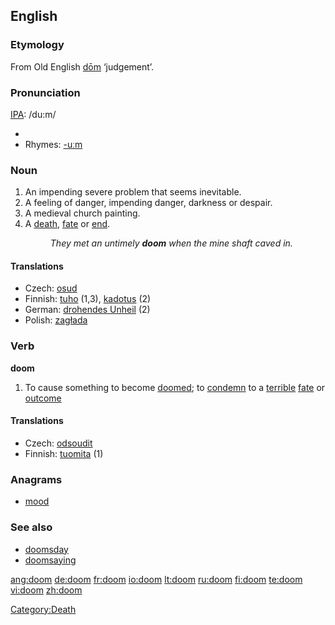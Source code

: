 {{see|Doom|dom|Dom|DOM|-dom}}

==English==

===Etymology===
From Old English [[dom|dōm]] ‘judgement’.

===Pronunciation===
[[IPA]]: /du:m/
*{{audio|en-us-doom.ogg|Audio (US)}}
*Rhymes: [[Rhymes:English:-uːm|-uːm]]

===Noun===
{{en-noun}}

#An impending severe problem that seems inevitable.
#A feeling of danger, impending danger, darkness or despair.
#A medieval church painting.
#A [[death]], [[fate]] or [[end]].
#:''They met an untimely '''doom''' when the mine shaft caved in.''

====Translations====
* Czech: [[osud]] {{m}}
*Finnish: [[tuho]] (1,3), [[kadotus]] (2)
*German: [[drohendes Unheil]] {{n}} (2)
*Polish: [[zagłada]]

===Verb===
'''doom'''

#To cause something to become [[doomed]]; to [[condemn]] to a [[terrible]] [[fate]] or [[outcome]]

====Translations====
* Czech: [[odsoudit]]
*Finnish: [[tuomita]] (1)

===Anagrams===
*[[mood]]

===See also===
*[[doomsday]]
*[[doomsaying]]

[[Category:Death]]

[[ang:doom]]
[[de:doom]]
[[fr:doom]]
[[io:doom]]
[[lt:doom]]
[[ru:doom]]
[[fi:doom]]
[[te:doom]]
[[vi:doom]]
[[zh:doom]]